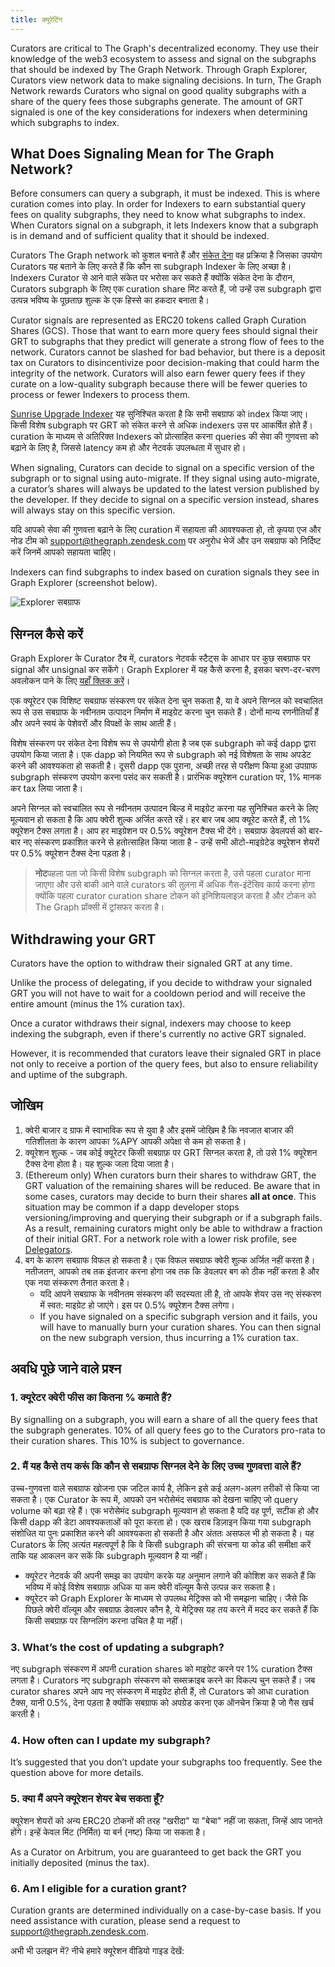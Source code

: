 ```yaml
---
title: क्यूरेटिंग
---
```


Curators are critical to The Graph's decentralized economy. They use their knowledge of the web3 ecosystem to assess and signal on the subgraphs that should be indexed by The Graph Network. Through Graph Explorer, Curators view network data to make signaling decisions. In turn, The Graph Network rewards Curators who signal on good quality subgraphs with a share of the query fees those subgraphs generate. The amount of GRT signaled is one of the key considerations for indexers when determining which subgraphs to index.

## What Does Signaling Mean for The Graph Network?

Before consumers can query a subgraph, it must be indexed. This is where curation comes into play. In order for Indexers to earn substantial query fees on quality subgraphs, they need to know what subgraphs to index. When Curators signal on a subgraph, it lets Indexers know that a subgraph is in demand and of sufficient quality that it should be indexed.

Curators The Graph network को कुशल बनाते हैं और [संकेत देना](#how-to-signal) वह प्रक्रिया है जिसका उपयोग Curators यह बताने के लिए करते हैं कि कौन सा subgraph Indexer के लिए अच्छा है। Indexers Curator से आने वाले संकेत पर भरोसा कर सकते हैं क्योंकि संकेत देना के दौरान, Curators subgraph के लिए एक curation share मिंट करते हैं, जो उन्हें उस subgraph द्वारा उत्पन्न भविष्य के पूछताछ शुल्क के एक हिस्से का हकदार बनाता है।

Curator signals are represented as ERC20 tokens called Graph Curation Shares (GCS). Those that want to earn more query fees should signal their GRT to subgraphs that they predict will generate a strong flow of fees to the network. Curators cannot be slashed for bad behavior, but there is a deposit tax on Curators to disincentivize poor decision-making that could harm the integrity of the network. Curators will also earn fewer query fees if they curate on a low-quality subgraph because there will be fewer queries to process or fewer Indexers to process them.

[Sunrise Upgrade Indexer](/archived/sunrise/#what-is-the-upgrade-indexer) यह सुनिश्चित करता है कि सभी सबग्राफ को index किया जाए। किसी विशेष subgraph पर GRT को संकेत करने से अधिक indexers उस पर आकर्षित होते हैं। curation के माध्यम से अतिरिक्त Indexers को प्रोत्साहित करना queries की सेवा की गुणवत्ता को बढ़ाने के लिए है, जिससे latency कम हो और नेटवर्क उपलब्धता में सुधार हो।

When signaling, Curators can decide to signal on a specific version of the subgraph or to signal using auto-migrate. If they signal using auto-migrate, a curator’s shares will always be updated to the latest version published by the developer. If they decide to signal on a specific version instead, shares will always stay on this specific version.

यदि आपको सेवा की गुणवत्ता बढ़ाने के लिए curation में सहायता की आवश्यकता हो, तो कृपया एज और नोड टीम को support@thegraph.zendesk.com पर अनुरोध भेजें और उन सबग्राफ को निर्दिष्ट करें जिनमें आपको सहायता चाहिए।

Indexers can find subgraphs to index based on curation signals they see in Graph Explorer (screenshot below).

![Explorer सबग्राफ](/img/explorer-subgraphs.png)

## सिग्नल कैसे करें

Graph Explorer के Curator टैब में, curators नेटवर्क स्टैट्स के आधार पर कुछ सबग्राफ पर signal और unsignal कर सकेंगे। Graph Explorer में यह कैसे करना है, इसका चरण-दर-चरण अवलोकन पाने के लिए [यहाँ क्लिक करें](/subgraphs/explorer/)।

एक क्यूरेटर एक विशिष्ट सबग्राफ संस्करण पर संकेत देना चुन सकता है, या वे अपने सिग्नल को स्वचालित रूप से उस सबग्राफ के नवीनतम उत्पादन निर्माण में माइग्रेट करना चुन सकते हैं। दोनों मान्य रणनीतियाँ हैं और अपने स्वयं के पेशेवरों और विपक्षों के साथ आती हैं।

विशेष संस्करण पर संकेत देना विशेष रूप से उपयोगी होता है जब एक subgraph को कई dapp द्वारा उपयोग किया जाता है। एक dapp को नियमित रूप से subgraph को नई विशेषता के साथ अपडेट करने की आवश्यकता हो सकती है। दूसरी dapp एक पुराना, अच्छी तरह से परीक्षण किया हुआ उपग्राफ subgraph संस्करण उपयोग करना पसंद कर सकती है। प्रारंभिक क्यूरेशन curation पर, 1% मानक कर tax लिया जाता है।

अपने सिग्नल को स्वचालित रूप से नवीनतम उत्पादन बिल्ड में माइग्रेट करना यह सुनिश्चित करने के लिए मूल्यवान हो सकता है कि आप क्वेरी शुल्क अर्जित करते रहें। हर बार जब आप क्यूरेट करते हैं, तो 1% क्यूरेशन टैक्स लगता है। आप हर माइग्रेशन पर 0.5% क्यूरेशन टैक्स भी देंगे। सबग्राफ डेवलपर्स को बार-बार नए संस्करण प्रकाशित करने से हतोत्साहित किया जाता है - उन्हें सभी ऑटो-माइग्रेटेड क्यूरेशन शेयरों पर 0.5% क्यूरेशन टैक्स देना पड़ता है।

> **नोट**पहला पता जो किसी विशेष subgraph को सिग्नल करता है, उसे पहला curator माना जाएगा और उसे बाकी आने वाले curators की तुलना में अधिक गैस-इंटेंसिव कार्य करना होगा क्योंकि पहला curator curation share टोकन को इनिशियलाइज़ करता है और टोकन को The Graph प्रॉक्सी में ट्रांसफर करता है।

## Withdrawing your GRT

Curators have the option to withdraw their signaled GRT at any time.

Unlike the process of delegating, if you decide to withdraw your signaled GRT you will not have to wait for a cooldown period and will receive the entire amount (minus the 1% curation tax).

Once a curator withdraws their signal, indexers may choose to keep indexing the subgraph, even if there's currently no active GRT signaled.

However, it is recommended that curators leave their signaled GRT in place not only to receive a portion of the query fees, but also to ensure reliability and uptime of the subgraph.

## जोखिम

1. क्वेरी बाजार द ग्राफ में स्वाभाविक रूप से युवा है और इसमें जोखिम है कि नवजात बाजार की गतिशीलता के कारण आपका %APY आपकी अपेक्षा से कम हो सकता है।
2. क्यूरेशन शुल्क - जब कोई क्यूरेटर किसी सबग्राफ़ पर GRT सिग्नल करता है, तो उसे 1% क्यूरेशन टैक्स देना होता है। यह शुल्क जला दिया जाता है।
3. (Ethereum only) When curators burn their shares to withdraw GRT, the GRT valuation of the remaining shares will be reduced. Be aware that in some cases, curators may decide to burn their shares **all at once**. This situation may be common if a dapp developer stops versioning/improving and querying their subgraph or if a subgraph fails. As a result, remaining curators might only be able to withdraw a fraction of their initial GRT. For a network role with a lower risk profile, see [Delegators](/resources/roles/delegating/delegating/).
4. बग के कारण सबग्राफ विफल हो सकता है। एक विफल सबग्राफ क्वेरी शुल्क अर्जित नहीं करता है। नतीजतन, आपको तब तक इंतजार करना होगा जब तक कि डेवलपर बग को ठीक नहीं करता है और एक नया संस्करण तैनात करता है।
   - यदि आपने सबग्राफ के नवीनतम संस्करण की सदस्यता ली है, तो आपके शेयर उस नए संस्करण में स्वत: माइग्रेट हो जाएंगे। इस पर 0.5% क्यूरेशन टैक्स लगेगा।
   - If you have signaled on a specific subgraph version and it fails, you will have to manually burn your curation shares. You can then signal on the new subgraph version, thus incurring a 1% curation tax.

## अवधि पूछे जाने वाले प्रश्न

### 1. क्यूरेटर क्वेरी फीस का कितना % कमाते हैं?

By signalling on a subgraph, you will earn a share of all the query fees that the subgraph generates. 10% of all query fees go to the Curators pro-rata to their curation shares. This 10% is subject to governance.

### 2. मैं यह कैसे तय करूं कि कौन से सबग्राफ सिग्नल देने के लिए उच्च गुणवत्ता वाले हैं?

उच्च-गुणवत्ता वाले सबग्राफ खोजना एक जटिल कार्य है, लेकिन इसे कई अलग-अलग तरीकों से किया जा सकता है। एक Curator के रूप में, आपको उन भरोसेमंद सबग्राफ को देखना चाहिए जो query volume को बढ़ा रहे हैं। एक भरोसेमंद subgraph मूल्यवान हो सकता है यदि वह पूर्ण, सटीक हो और किसी dapp की डेटा आवश्यकताओं को पूरा करता हो। एक खराब डिज़ाइन किया गया subgraph संशोधित या पुनः प्रकाशित करने की आवश्यकता हो सकती है और अंततः असफल भी हो सकता है। यह Curators के लिए अत्यंत महत्वपूर्ण है कि वे किसी subgraph की संरचना या कोड की समीक्षा करें ताकि यह आकलन कर सकें कि subgraph मूल्यवान है या नहीं।

- क्यूरेटर नेटवर्क की अपनी समझ का उपयोग करके यह अनुमान लगाने की कोशिश कर सकते हैं कि भविष्य में कोई विशेष सबग्राफ़ अधिक या कम क्वेरी वॉल्यूम कैसे उत्पन्न कर सकता है।
- क्यूरेटर को Graph Explorer के माध्यम से उपलब्ध मेट्रिक्स को भी समझना चाहिए। जैसे कि पिछले क्वेरी वॉल्यूम और सबग्राफ़ डेवलपर कौन है, ये मेट्रिक्स यह तय करने में मदद कर सकते हैं कि किसी सबग्राफ़ पर सिग्नलिंग करना उचित है या नहीं।

### 3. What’s the cost of updating a subgraph?

नए subgraph संस्करण में अपनी curation shares को माइग्रेट करने पर 1% curation टैक्स लगता है। Curators नए subgraph संस्करण को सब्सक्राइब करने का विकल्प चुन सकते हैं। जब curator shares अपने आप नए संस्करण में माइग्रेट होती हैं, तो Curators को आधा curation टैक्स, यानी 0.5%, देना पड़ता है क्योंकि सबग्राफ को अपग्रेड करना एक ऑनचेन क्रिया है जो गैस खर्च करती है।

### 4. How often can I update my subgraph?

It’s suggested that you don’t update your subgraphs too frequently. See the question above for more details.

### 5. क्या मैं अपने क्यूरेशन शेयर बेच सकता हूँ?

क्यूरेशन शेयरों को अन्य ERC20 टोकनों की तरह "खरीदा" या "बेचा" नहीं जा सकता, जिन्हें आप जानते होंगे। इन्हें केवल मिंट (निर्मित) या बर्न (नष्ट) किया जा सकता है।

As a Curator on Arbitrum, you are guaranteed to get back the GRT you initially deposited (minus the tax).

### 6. Am I eligible for a curation grant?

Curation grants are determined individually on a case-by-case basis. If you need assistance with curation, please send a request to support@thegraph.zendesk.com.

अभी भी उलझन में? नीचे हमारे क्यूरेशन वीडियो गाइड देखें:

<VideoEmbed title="How to Curate a Subgraph" youtube="VytTEcf0dxQ" />
